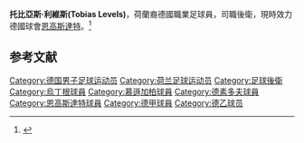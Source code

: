 {{Infobox football biography
| name                = 托比亞斯·利維斯<br />Tobias Levels
| image               = Tobias Levels.jpg
| caption             = 
| fullname            = Tobias Levels
| birth_date          = {{birth date and age|1986|11|22|df=y}} 
| birth_place         = [[Tönisvorst|Tönisvorst]], [[西德|西德]]
| height              = {{convert|1.86|m|ftin|0|abbr=on}}
| position            = [[後衛|後衛]]
| currentclub         = [[恩高斯達特|恩高斯達特]]
| clubnumber          = 28
| youthyears1 = | youthclubs1 = SV 1911 St. Tönis
| youthyears2 = {{0|0000}}–1999 | youthclubs2 = [[烏丁根足球俱樂部|烏丁根]]
| youthyears3 = 1999–2005 | youthclubs3 = [[慕遜加柏|慕遜加柏]]
| years1 = 2005–2007 | clubs1 = [[慕遜加柏_II|慕遜加柏 II]] | caps1 =  16 | goals1 = 1
| years2 = 2006–2012 | clubs2 = [[慕遜加柏|慕遜加柏]]    | caps2 = 110 | goals2 = 1
| years3 = 2011–2012 | clubs3 = → {{FC|杜塞爾多夫}} (外借) | caps3 =  26 | goals3 = 0
| years4 = 2012–2014 | clubs4 = {{FC|杜塞爾多夫}}          | caps4 =  49 | goals4 = 0
| years5 = 2014–     | clubs5 = [[恩高斯達特|恩高斯達特]]            | caps5 =   4 | goals5 = 0
| pcupdate            = 17:49, 16 January 2015 (UTC)
}}
'''托比亞斯·利維斯(Tobias Levels)'''{{BD|1986年|11月22日}}，荷蘭裔德國職業足球員，司職後衛，現時效力德國球會[[恩高斯達特|恩高斯達特]]。<ref>{{cite web | url = http://www.worldfootball.net/spieler_profil/tobias-levels/ | title = Tobias Levels | publisher = worldfootball.net | accessdate = 1 May 2012 | archive-date = 2011-11-05 | archive-url = https://web.archive.org/web/20111105024903/http://www.worldfootball.net/spieler_profil/tobias-levels/ | dead-url = no }}</ref>

==参考文献==
{{reflist}}

{{Authority control}}

{{DEFAULTSORT:Levels, Tobias}}
[[Category:德国男子足球运动员|Category:德国男子足球运动员]]
[[Category:荷兰足球运动员|Category:荷兰足球运动员]]
[[Category:足球後衛|Category:足球後衛]]
[[Category:烏丁根球員|Category:烏丁根球員]]
[[Category:慕遜加柏球員|Category:慕遜加柏球員]]
[[Category:德素多夫球員|Category:德素多夫球員]]
[[Category:恩高斯達特球員|Category:恩高斯達特球員]]
[[Category:德甲球員|Category:德甲球員]]
[[Category:德乙球员|Category:德乙球员]]